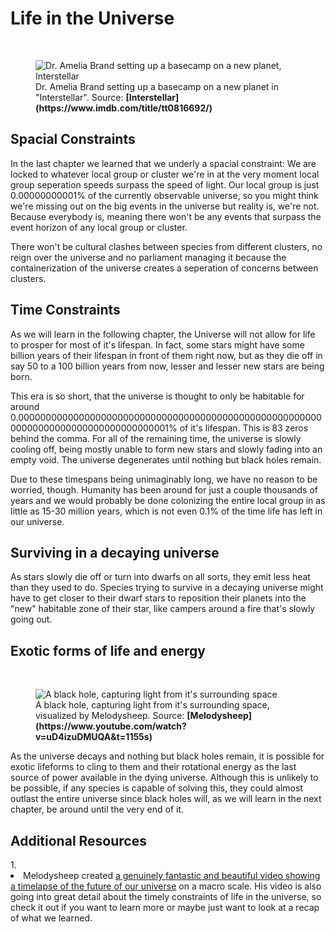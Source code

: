 
# Life in the Universe

<ReadingTime />

<br/>
<figure>
<Image src={require(".//../../../resources/images/interstellar.png")} alt="Dr. Amelia Brand setting up a basecamp on a new planet, Interstellar" />
<figcaption style={{ color: "rgb(156, 156, 156)", fontSize: "14px", marginTop: "2px" }}>Dr. Amelia Brand setting up a basecamp on a new planet in "Interstellar". Source: <strong>[Interstellar](https://www.imdb.com/title/tt0816692/)</strong></figcaption>
</figure>

## Spacial Constraints
In the last chapter we learned that we underly a spacial constraint: We are locked to whatever local group or cluster we're in at the very moment local group seperation speeds surpass the speed of light. Our local group is just 0.00000000001% of the currently observable universe, so you might think we're missing out on the big events in the universe but reality is, we're not. Because everybody is, meaning there won't be any events that surpass the event horizon of any local group or cluster.

There won't be cultural clashes between species from different clusters, no reign over the universe and no parliament managing it because the containerization of the universe creates a seperation of concerns between clusters.

## Time Constraints
As we will learn in the following chapter, the Universe will not allow for life to prosper for most of it's lifespan. In fact, some stars might have some billion years of their lifespan in front of them right now, but as they die off in say 50 to a 100 billion years from now, lesser and lesser new stars are being born. 

This era is so short, that the universe is thought to only be habitable for around 0.000000000000000000000000000000000000000000000000000000000000000000000000000000000001% of it's lifespan. This is 83 zeros behind the comma. For all of the remaining time, the universe is slowly cooling off, being mostly unable to form new stars and slowly fading into an empty void. The universe degenerates until nothing but black holes remain. 

Due to these timespans being unimaginably long, we have no reason to be worried, though. Humanity has been around for just a couple thousands of years and we would probably be done colonizing the entire local group in as little as 15-30 million years, which is not even 0.1% of the time life has left in our universe.

## Surviving in a decaying universe
As stars slowly die off or turn into dwarfs on all sorts, they emit less heat than they used to do. Species trying to survive in a decaying universe might have to get closer to their dwarf stars to reposition their planets into the "new" habitable zone of their star, like campers around a fire that's slowly going out.

## Exotic forms of life and energy

<br/>
<figure>
<Image src={require(".//../../../resources/images/blackholes.png")} alt="A black hole, capturing light from it's surrounding space" />
<figcaption style={{ color: "rgb(156, 156, 156)", fontSize: "14px", marginTop: "2px" }}>A black hole, capturing light from it's surrounding space, visualized by Melodysheep. Source: <strong>[Melodysheep](https://www.youtube.com/watch?v=uD4izuDMUQA&t=1155s)</strong></figcaption>
</figure>

As the universe decays and nothing but black holes remain, it is possible for exotic lifeforms to cling to them and their rotational energy as the last source of power available in the dying universe. Although this is unlikely to be possible, if any species is capable of solving this, they could almost outlast the entire universe since black holes will, as we will learn in the next chapter, be around until the very end of it.


<SaveArticleSection article="future-life"/>

## Additional Resources
<AdditionalResources>
  <div>
    <span>1. </span><li>Melodysheep created <a href="https://www.youtube.com/watch?v=uD4izuDMUQA" target="_blank">a genuinely fantastic and beautiful video showing a timelapse of the future of our universe</a> on a macro scale. His video is also going into great detail about the timely constraints of life in the universe, so check it out if you want to learn more or maybe just want to look at a recap of what we learned.</li>
  </div>
</AdditionalResources>


<Analytics />